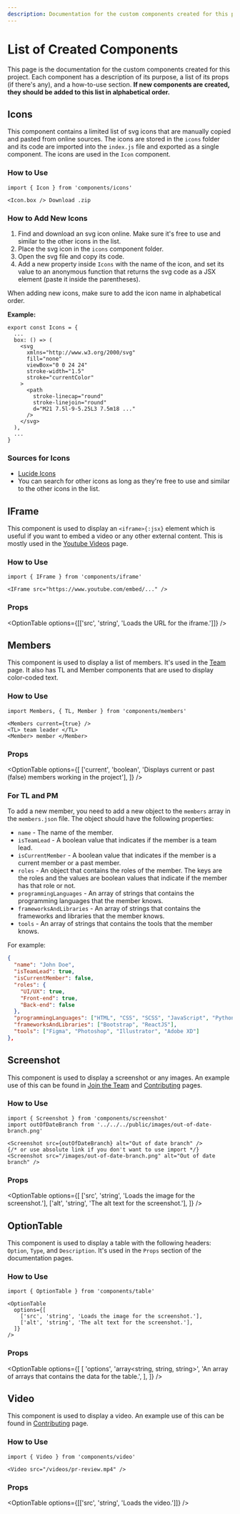 ```yaml
---
description: Documentation for the custom components created for this project.
---
```



# List of Created Components

This page is the documentation for the custom components created for this project. Each component has a description of its purpose, a list of its props (if there's any), and a how-to-use section.
**If new components are created, they should be added to this list in alphabetical order.**

## Icons

This component contains a limited list of svg icons that are manually copied and pasted from online sources. The icons are stored in the `icons` folder and its code are imported into the `index.js` file and exported as a single component. The icons are used in the `Icon` component.

### How to Use

```mdx
import { Icon } from 'components/icons'

<Icon.box /> Download .zip
```

### How to Add New Icons

1. Find and download an svg icon online. Make sure it's free to use and similar to the other icons in the list.
2. Place the svg icon in the `icons` component folder.
3. Open the svg file and copy its code.
4. Add a new property inside `Icons` with the name of the icon, and set its value to an anonymous function that returns the svg code as a JSX element (paste it inside the parentheses).

<Callout>When adding new icons, make sure to add the icon name in alphabetical order.</Callout>

**Example:**

```tsx
export const Icons = {
  ...
  box: () => (
    <svg
      xmlns="http://www.w3.org/2000/svg"
      fill="none"
      viewBox="0 0 24 24"
      stroke-width="1.5"
      stroke="currentColor"
    >
      <path
        stroke-linecap="round"
        stroke-linejoin="round"
        d="M21 7.5l-9-5.25L3 7.5m18 ..."
      />
    </svg>
  ),
  ...
}
```

### Sources for Icons

- [Lucide Icons](https://lucide.dev/icons/)
- You can search for other icons as long as they're free to use and similar to the other icons in the list.

## IFrame

This component is used to display an `<iframe>{:jsx}` element which is useful if you want to embed a video or any other external content. This is mostly used in the [Youtube Videos](/getting-started/primer/videos) page.

### How to Use

```mdx
import { IFrame } from 'components/iframe'

<IFrame src="https://www.youtube.com/embed/..." />
```

### Props

<OptionTable options={[['src', 'string', 'Loads the URL for the iframe.']]} />

## Members

This component is used to display a list of members. It's used in the [Team](/about#team) page. It also has <TL>TL</TL> and <Member>Member</Member> components that are used to display color-coded text.

### How to Use

```mdx
import Members, { TL, Member } from 'components/members'

<Members current={true} />
<TL> team leader </TL>
<Member> member </Member>
```

### Props

<OptionTable
  options={[
    ['current', 'boolean', 'Displays current or past (false) members working in the project'],
  ]}
/>

### For TL and PM

To add a new member, you need to add a new object to the `members` array in the `members.json` file. The object should have the following properties:

- `name` - The name of the member.
- `isTeamLead` - A boolean value that indicates if the member is a team lead.
- `isCurrentMember` - A boolean value that indicates if the member is a current member or a past member.
- `roles` - An object that contains the roles of the member. The keys are the roles and the values are boolean values that indicate if the member has that role or not.
- `programmingLanguages` - An array of strings that contains the programming languages that the member knows.
- `frameworksAndLibraries` - An array of strings that contains the frameworks and libraries that the member knows.
- `tools` - An array of strings that contains the tools that the member knows.

For example:

```json copy
{
  "name": "John Doe",
  "isTeamLead": true,
  "isCurrentMember": false,
  "roles": {
    "UI/UX": true,
    "Front-end": true,
    "Back-end": false
  },
  "programmingLanguages": ["HTML", "CSS", "SCSS", "JavaScript", "Python", "C++"],
  "frameworksAndLibraries": ["Bootstrap", "ReactJS"],
  "tools": ["Figma", "Photoshop", "Illustrator", "Adobe XD"]
},
```

## Screenshot

This component is used to display a screenshot or any images. An example use of this can be found in [Join the Team](/getting-started/join#select-roles) and [Contributing](/getting-started/workflow/contributing#pull-request-pr) pages.

### How to Use

```mdx
import { Screenshot } from 'components/screenshot'
import outOfDateBranch from '../../../public/images/out-of-date-branch.png'

<Screenshot src={outOfDateBranch} alt="Out of date branch" />
{/* or use absolute link if you don't want to use import */}
<Screenshot src="/images/out-of-date-branch.png" alt="Out of date branch" />
```

### Props

<OptionTable
  options={[
    ['src', 'string', 'Loads the image for the screenshot.'],
    ['alt', 'string', 'The alt text for the screenshot.'],
  ]}
/>

## OptionTable

This component is used to display a table with the following headers: `Option`, `Type`, and `Description`. It's used in the `Props` section of the documentation pages.

### How to Use

```mdx
import { OptionTable } from 'components/table'

<OptionTable
  options={[
    ['src', 'string', 'Loads the image for the screenshot.'],
    ['alt', 'string', 'The alt text for the screenshot.'],
  ]}
/>
```

### Props

<OptionTable
  options={[
    [
      'options',
      'array<string, string, string>',
      'An array of arrays that contains the data for the table.',
    ],
  ]}
/>

## Video

This component is used to display a video. An example use of this can be found in [Contributing](/getting-started/workflow/contributing#notify-the-team-for-code-review) page.

### How to Use

```mdx
import { Video } from 'components/video'

<Video src="/videos/pr-review.mp4" />
```

### Props

<OptionTable options={[['src', 'string', 'Loads the video.']]} />
